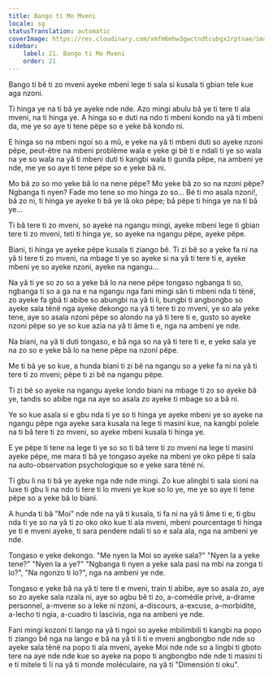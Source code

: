 ```yaml
---
title: Bango ti Mo Mveni
locale: sg
statusTranslation: automatic
coverImage: https://res.cloudinary.com/xmfm6mhw3gwctndtcubgx2rptnae/image/upload/v1740468922/small_cover_tratado_de_psicologia_revolucionaria_a4c0dca4e0.webp
sidebar:
    label: 21. Bango ti Mo Mveni
    order: 21
---
```

Bango ti bê ti zo mveni ayeke mbeni lege ti sala si kusala ti gbian tele kue aga nzoni.

Ti hinga ye na ti bâ ye ayeke nde nde. Azo mingi abulu bâ ye ti tere ti ala mveni, na ti hinga ye. A hinga so e duti na ndo ti mbeni kondo na yâ ti mbeni da, me ye so aye ti tene pëpe so e yeke bâ kondo ni.

E hinga so na mbeni ngoi so a mû, e yeke na yâ ti mbeni duti so ayeke nzoni pëpe, peut-être na mbeni problème wala e yeke gi bê ti e ndali ti ye so wala na ye so wala na yâ ti mbeni duti ti kangbi wala ti gunda pëpe, na ambeni ye nde, me ye so aye ti tene pëpe so e yeke bâ ni.

Mo bâ zo so mo yeke bâ lo na nene pëpe? Mo yeke bâ zo so na nzoni pëpe? Ngbanga ti nyen? Fade mo tene so mo hinga zo so... Bé ti mo asala nzoni!, bâ zo ni, ti hinga ye ayeke ti bâ ye lâ oko pëpe; bâ pëpe ti hinga ye na ti bâ ye...

Ti bâ tere ti zo mveni, so ayeke na ngangu mingi, ayeke mbeni lege ti gbian tere ti zo mveni, teti ti hinga ye, so ayeke na ngangu pëpe, ayeke pëpe.

Biani, ti hinga ye ayeke pëpe kusala ti ziango bê. Ti zi bê so a yeke fa ni na yâ ti tere ti zo mveni, na mbage ti ye so ayeke si na yâ ti tere ti e, ayeke mbeni ye so ayeke nzoni, ayeke na ngangu...

Na yâ ti ye so zo so a yeke bâ lo na nene pëpe tongaso ngbanga ti so, ngbanga ti so a ga na e na ngangu nga fani mingi sân ti mbeni nda ti tënë, zo ayeke fa gbâ ti abibe so abungbi na yâ ti li, bungbi ti angbongbo so ayeke sala tënë nga ayeke dekongo na yâ ti tere ti zo mveni, ye so ala yeke tene, aye so asala nzoni pëpe so alondo na yâ ti tere ti e, gusto so ayeke nzoni pëpe so ye so kue azia na yâ ti âme ti e, nga na ambeni ye nde.

Na biani, na yâ ti duti tongaso, e bâ nga so na yâ ti tere ti e, e yeke sala ye na zo so e yeke bâ lo na nene pëpe na nzoni pëpe.

Me ti bâ ye so kue, a hunda biani ti zi bê na ngangu so a yeke fa ni na yâ ti tere ti zo mveni; pëpe ti zi bê na ngangu pëpe.

Ti zi bê so ayeke na ngangu ayeke londo biani na mbage ti zo so ayeke bâ ye, tandis so abibe nga na aye so asala zo ayeke ti mbage so a bâ ni.

Ye so kue asala si e gbu nda ti ye so ti hinga ye ayeke mbeni ye so ayeke na ngangu pëpe nga ayeke sara kusala na lege ti masini kue, na kangbi polele na ti bâ tere ti zo mveni, so ayeke mbeni kusala ti hinga ye.

E ye pëpe ti tene na lege ti ye so so ti bâ tere ti zo mveni na lege ti masini ayeke pëpe, me mara ti bâ ye tongaso ayeke na mbeni ye oko pëpe ti sala na auto-observation psychologique so e yeke sara tënë ni.

Ti gbu li na ti bâ ye ayeke nga nde nde mingi. Zo kue alingbi ti sala sioni na luxe ti gbu li na ndo ti tere ti lo mveni ye kue so lo ye, me ye so aye ti tene pëpe so a yeke bâ lo biani.

A hunda ti bâ "Moi" nde nde na yâ ti kusala, ti fa ni na yâ ti âme ti e, ti gbu nda ti ye so na yâ ti zo oko oko kue ti ala mveni, mbeni pourcentage ti hinga ye ti e mveni ayeke, ti sara pendere ndali ti so e sala ala, nga na ambeni ye nde.

Tongaso e yeke dekongo. "Me nyen la Moi so ayeke sala?" "Nyen la a yeke tene?" "Nyen la a ye?" "Ngbanga ti nyen a yeke sala pasi na mbi na zonga ti lo?", "Na ngonzo ti lo?", nga na ambeni ye nde.

Tongaso e yeke bâ na yâ ti tere ti e mveni, train ti abibe, aye so asala zo, aye so zo ayeke sala nzala ni, aye so agbu bê ti zo, a-comédie privé, a-drame personnel, a-mvene so a leke ni nzoni, a-discours, a-excuse, a-morbidité, a-lecho ti ngia, a-cuadro ti lascivia, nga na ambeni ye nde.

Fani mingi kozoni ti lango na yâ ti ngoi so ayeke mbilimbili ti kangbi na popo ti ziango bê nga na lango e bâ na yâ ti li ti e mveni angbongbo nde nde so ayeke sala tënë na popo ti ala mveni, ayeke Moi nde nde so a lingbi ti gboto tere na aye nde nde kue so ayeke na popo ti angbongbo nde nde ti masini ti e ti mitele ti lï na yâ ti monde moléculaire, na yâ ti "Dimensión ti oku".

